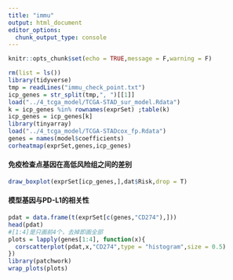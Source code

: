 ```yaml
---
title: "immu"
output: html_document
editor_options: 
  chunk_output_type: console
---
```


```r
knitr::opts_chunk$set(echo = TRUE,message = F,warning = F)
```

```r
rm(list = ls())
library(tidyverse)
tmp = readLines("immu_check_point.txt")
icp_genes = str_split(tmp,", ")[[1]]
load("../4_tcga_model/TCGA-STAD_sur_model.Rdata")
k = icp_genes %in% rownames(exprSet) ;table(k)
icp_genes = icp_genes[k]
library(tinyarray)
load("../4_tcga_model/TCGA-STADcox_fp.Rdata")
genes = names(model$coefficients)
corheatmap(exprSet,genes,icp_genes)
```

#### 免疫检查点基因在高低风险组之间的差别

```r
draw_boxplot(exprSet[icp_genes,],dat$Risk,drop = T)
```

#### 模型基因与PD-L1的相关性

```r
pdat = data.frame(t(exprSet[c(genes,"CD274"),]))
head(pdat)
#[1:4]是只画前4个，去掉即画全部
plots = lapply(genes[1:4], function(x){
  corscatterplot(pdat,x,"CD274",type = "histogram",size = 0.5)
})
library(patchwork)
wrap_plots(plots)
```


